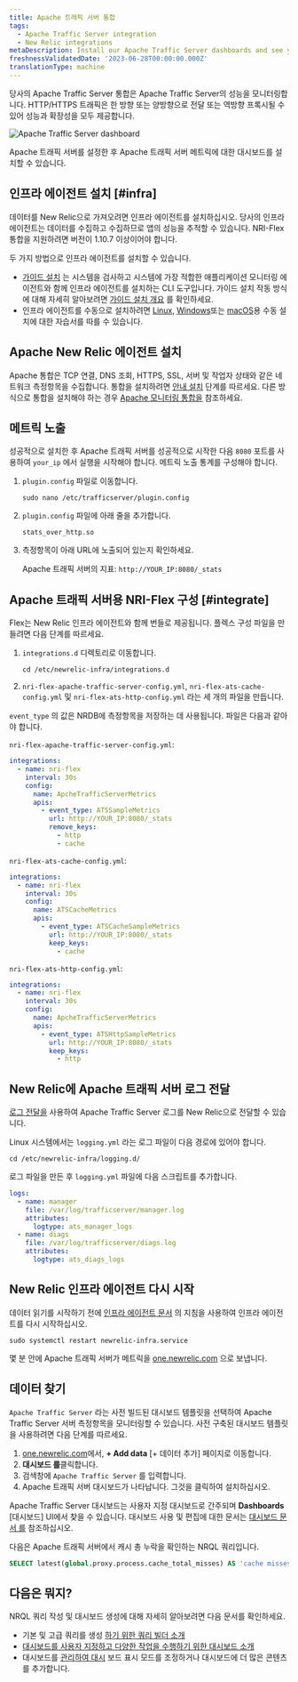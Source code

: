 ```yaml
---
title: Apache 트래픽 서버 통합
tags:
  - Apache Traffic Server integration
  - New Relic integrations
metaDescription: Install our Apache Traffic Server dashboards and see your Apache Traffic Server  data in New Relic.
freshnessValidatedDate: '2023-06-28T00:00:00.000Z'
translationType: machine
---
```



당사의 Apache Traffic Server 통합은 Apache Traffic Server의 성능을 모니터링합니다. HTTP/HTTPS 트래픽은 한 방향 또는 양방향으로 전달 또는 역방향 프록시될 수 있어 성능과 확장성을 모두 제공합니다.

<img
  title="Apache Traffic Server dashboard"
  alt="Apache Traffic Server dashboard"
  src={infrastructureApacheTrafficServerDashboard}
/>

<figcaption>
  Apache 트래픽 서버를 설정한 후 Apache 트래픽 서버 메트릭에 대한 대시보드를 설치할 수 있습니다.
</figcaption>

## 인프라 에이전트 설치 [#infra]

데이터를 New Relic으로 가져오려면 인프라 에이전트를 설치하십시오. 당사의 인프라 에이전트는 데이터를 수집하고 수집하므로 앱의 성능을 추적할 수 있습니다. NRI-Flex 통합을 지원하려면 버전이 1.10.7 이상이어야 합니다.

두 가지 방법으로 인프라 에이전트를 설치할 수 있습니다.

* [가이드 설치](https://one.newrelic.com/nr1-core?state=4f81feab-35f7-e97e-9903-52510f8542bd) 는 시스템을 검사하고 시스템에 가장 적합한 애플리케이션 모니터링 에이전트와 함께 인프라 에이전트를 설치하는 CLI 도구입니다. 가이드 설치 작동 방식에 대해 자세히 알아보려면 [가이드 설치 개요](/docs/infrastructure/host-integrations/installation/new-relic-guided-install-overview) 를 확인하세요.
* 인프라 에이전트를 수동으로 설치하려면 [Linux](/docs/infrastructure/install-infrastructure-agent/linux-installation/install-infrastructure-monitoring-agent-linux), [Windows](/docs/infrastructure/install-infrastructure-agent/windows-installation/install-infrastructure-monitoring-agent-windows/)또는 [macOS](/docs/infrastructure/install-infrastructure-agent/macos-installation/install-infrastructure-monitoring-agent-macos/)용 수동 설치에 대한 자습서를 따를 수 있습니다.

## Apache New Relic 에이전트 설치

Apache 통합은 TCP 연결, DNS 조회, HTTPS, SSL, 서버 및 작업자 상태와 같은 네트워크 측정항목을 수집합니다. 통합을 설치하려면 [안내 설치](https://one.newrelic.com/launcher/nr1-core.explorer?pane=eyJuZXJkbGV0SWQiOiJucjEtY29yZS5saXN0aW5nIn0=&cards%5B0%5D=eyJuZXJkbGV0SWQiOiJucjEtaW5zdGFsbC1uZXdyZWxpYy5ucjEtaW5zdGFsbC1uZXdyZWxpYyIsInBhdGgiOiJvaGkiLCJyZWNpcGVOYW1lIjoiYXBhY2hlLW9wZW4tc291cmNlLWludGVncmF0aW9uIiwiYWN0aXZlQ29tcG9uZW50IjoiVlRTT0NvbW1hbmQiLCJhY3RpdmVFbnZpcm9ubWVudCI6ImFwYWNoZS1vcGVuLXNvdXJjZS1pbnRlZ3JhdGlvbiJ9) 단계를 따르세요. 다른 방식으로 통합을 설치해야 하는 경우 [Apache 모니터링 통합을](/docs/infrastructure/host-integrations/host-integrations-list/apache-monitoring-integration/) 참조하세요.

## 메트릭 노출

성공적으로 설치한 후 Apache 트래픽 서버를 성공적으로 시작한 다음 `8080` 포트를 사용하여 `your_ip` 에서 실행을 시작해야 합니다. 메트릭 노출 통계를 구성해야 합니다.

1. `plugin.config` 파일로 이동합니다.

   ```shell
   sudo nano /etc/trafficserver/plugin.config
   ```

2. `plugin.config` 파일에 아래 줄을 추가합니다.

   ```
   stats_over_http.so
   ```

3. 측정항목이 아래 URL에 노출되어 있는지 확인하세요.

   Apache 트래픽 서버의 지표: `http://YOUR_IP:8080/_stats`

## Apache 트래픽 서버용 NRI-Flex 구성 [#integrate]

Flex는 New Relic 인프라 에이전트와 함께 번들로 제공됩니다. 플렉스 구성 파일을 만들려면 다음 단계를 따르세요.

1. `integrations.d` 디렉토리로 이동합니다.

   ```shell
   cd /etc/newrelic-infra/integrations.d
   ```

2. `nri-flex-apache-traffic-server-config.yml`, `nri-flex-ats-cache-config.yml` 및 `nri-flex-ats-http-config.yml` 라는 세 개의 파일을 만듭니다.

`event_type` 의 값은 NRDB에 측정항목을 저장하는 데 사용됩니다. 파일은 다음과 같아야 합니다.

`nri-flex-apache-traffic-server-config.yml`:

```yml
integrations:
  - name: nri-flex
    interval: 30s
    config:
      name: ApcheTrafficServerMetrics
      apis:
        - event_type: ATSSampleMetrics
          url: http://YOUR_IP:8080/_stats 
          remove_keys:
            - http
            - cache
```

`nri-flex-ats-cache-config.yml`:

```yml
integrations:
  - name: nri-flex
    interval: 30s
    config:
      name: ATSCacheMetrics
      apis:
        - event_type: ATSCacheSampleMetrics
          url: http://YOUR_IP:8080/_stats 
          keep_keys:
          	- cache
```

`nri-flex-ats-http-config.yml`:

```yml
integrations:
  - name: nri-flex
    interval: 30s
    config:
      name: ApcheTrafficServerMetrics
      apis:
        - event_type: ATSHttpSampleMetrics
          url: http://YOUR_IP:8080/_stats 
          keep_keys:
          	- http
```

## New Relic에 Apache 트래픽 서버 로그 전달

[로그 전달을](/docs/logs/forward-logs/forward-your-logs-using-infrastructure-agent/) 사용하여 Apache Traffic Server 로그를 New Relic으로 전달할 수 있습니다.

Linux 시스템에서는 `logging.yml` 라는 로그 파일이 다음 경로에 있어야 합니다.

```shell
cd /etc/newrelic-infra/logging.d/
```

로그 파일을 만든 후 `logging.yml` 파일에 다음 스크립트를 추가합니다.

```yml
logs:
  - name: manager
    file: /var/log/trafficserver/manager.log
    attributes:
      logtype: ats_manager_logs
  - name: diags
    file: /var/log/trafficserver/diags.log
    attributes:
      logtype: ats_diags_logs 
```

## New Relic 인프라 에이전트 다시 시작

데이터 읽기를 시작하기 전에 [인프라 에이전트 문서](/docs/infrastructure/install-infrastructure-agent/manage-your-agent/start-stop-restart-infrastructure-agent/) 의 지침을 사용하여 인프라 에이전트를 다시 시작하십시오.

```shell
sudo systemctl restart newrelic-infra.service
```

몇 분 안에 Apache 트래픽 서버가 메트릭을 [one.newrelic.com](https://one.newrelic.com) 으로 보냅니다.

## 데이터 찾기

`Apache Traffic Server` 라는 사전 빌드된 대시보드 템플릿을 선택하여 Apache Traffic Server 서버 측정항목을 모니터링할 수 있습니다. 사전 구축된 대시보드 템플릿을 사용하려면 다음 단계를 따르세요.

1. [one.newrelic.com](https://one.newrelic.com)에서, **+ Add data** \[+ 데이터 추가] 페이지로 이동합니다.
2. **대시보드 를**클릭합니다.
3. 검색창에 `Apache Traffic Server` 를 입력합니다.
4. Apache 트래픽 서버 대시보드가 나타납니다. 그것을 클릭하여 설치하십시오.

Apache Traffic Server 대시보드는 사용자 지정 대시보드로 간주되며 **Dashboards** \[대시보드] UI에서 찾을 수 있습니다. 대시보드 사용 및 편집에 대한 문서는 [대시보드 문서 를](/docs/query-your-data/explore-query-data/dashboards/introduction-dashboards) 참조하십시오.

다음은 Apache 트래픽 서버에서 캐시 총 누락을 확인하는 NRQL 쿼리입니다.

```sql
SELECT latest(global.proxy.process.cache_total_misses) AS 'cache misses' FROM ATSCacheSampleMetrics
```

## 다음은 뭐지?

NRQL 쿼리 작성 및 대시보드 생성에 대해 자세히 알아보려면 다음 문서를 확인하세요.

* 기본 및 고급 쿼리를 생성 [하기 위한 쿼리 빌더 소개](/docs/query-your-data/explore-query-data/query-builder/introduction-query-builder)
* [대시보드를 사용자 지정하고 다양한 작업을 수행하기 위한 대시보드 소개](/docs/query-your-data/explore-query-data/dashboards/introduction-dashboards)
* 대시보드를 [관리하여 대시](/docs/query-your-data/explore-query-data/dashboards/manage-your-dashboard) 보드 표시 모드를 조정하거나 대시보드에 더 많은 콘텐츠를 추가합니다.